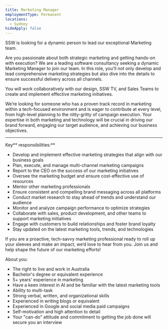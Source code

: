 ```yaml
---
title: Marketing Manager
employmentType: Permanent
locations:
  - Sydney
hideApply: false
---
```


SSW is looking for a dynamic person to lead our exceptional Marketing team.

Are you passionate about both strategic marketing and getting hands-on with execution? We are a leading
software consultancy seeking a dynamic Marketing Manager to join our team. In this role, you'll not only develop and lead comprehensive marketing strategies but also dive into the details to ensure successful delivery across all channels.

You will work collaboratively with our design, SSW TV, and Sales Teams to create and implement effective marketing initiatives.

We’re looking for someone who has a proven track record in marketing within a tech-focused environment and is eager to contribute at every level, from high-level planning to the nitty-gritty of campaign execution. Your expertise in both marketing and technology will be crucial in driving our brand forward, engaging our target audience, and achieving our business objectives.

***

Key** responsibilities:**

* Develop and implement effective marketing strategies that align with our business goals
* Plan, execute, and manage multi-channel marketing campaigns
* Report to the CEO on the success of our marketing initiatives
* Oversee the marketing budget and ensure cost-effective use of resources
* Mentor other marketing professionals
* Ensure consistent and compelling brand messaging across all platforms
* Conduct market research to stay ahead of trends and understand our audience
* Monitor and analyze campaign performance to optimize strategies
* Collaborate with sales, product development, and other teams to support marketing initiatives
* Engage with customers to build relationships and foster brand loyalty
* Stay updated on the latest marketing tools, trends, and technologies

If you are a proactive, tech-savvy marketing professional ready to roll up your sleeves and make an impact, we’d love to hear from you. Join us and help shape the future of our marketing efforts!

About you:

* The right to live and work in Australia
* Bachelor's degree or equivalent experience
* 5+ years' experience in marketing
* Have a keen interest in AI and be familiar with the latest marketing tools
* Ability to multi-task
* Strong verbal, written, and organizational skills
* Experienced in writing blogs or equivalent
* Experienced in Google and social media paid campaigns
* Self-motivation and high attention to detail
* Your "can-do" attitude and commitment to getting the job done will secure you an interview

